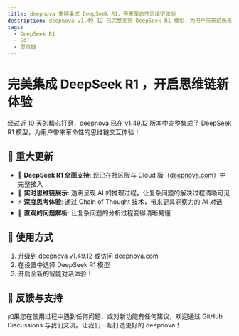 ```yaml
---
title: deepnova 重磅集成 DeepSeek R1，带来革命性思维链体验
description: deepnova v1.49.12 已完整支持 DeepSeek R1 模型，为用户带来前所未有的思维链交互体验
tags:
  - DeepSeek R1
  - CoT
  - 思维链
---
```


# 完美集成 DeepSeek R1 ，开启思维链新体验

经过近 10 天的精心打磨，deepnova 已在 v1.49.12 版本中完整集成了 DeepSeek R1 模型，为用户带来革命性的思维链交互体验！

## 🚀 重大更新

- 🤯 **DeepSeek R1 全面支持**: 现已在社区版与 Cloud 版（[deepnova.com](https://deepnova.com)）中完整接入
- 🧠 **实时思维链展示**: 透明呈现 AI 的推理过程，让复杂问题的解决过程清晰可见
- ⚡️ **深度思考体验**: 通过 Chain of Thought 技术，带来更具洞察力的 AI 对话
- 💫 **直观的问题解析**: 让复杂问题的分析过程变得清晰易懂

## 🌟 使用方式

1. 升级到 deepnova v1.49.12 或访问 [deepnova.com](https://deepnova.com)
2. 在设置中选择 DeepSeek R1 模型
3. 开启全新的智能对话体验！

## 📢 反馈与支持

如果您在使用过程中遇到任何问题，或对新功能有任何建议，欢迎通过 GitHub Discussions 与我们交流。让我们一起打造更好的 deepnova！
